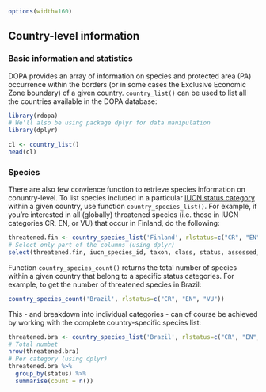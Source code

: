 <!--
%\VignetteEngine{knitr::knitr}
%\VignetteIndexEntry{Tutorial for the JRC's eSpecies API}
-->

```r
options(width=160)
```

## Country-level information

### Basic information and statistics

DOPA provides an array of information on species and protected area (PA) 
occurrence within the borders (or in some cases the Exclusive Economic Zone 
boundary)  of a given country. `country_list()` can be used to list all the 
countries available in the DOPA database:

```r
library(rdopa)
# We'll also be using package dplyr for data manipulation
library(dplyr)

cl <- country_list()
head(cl)
```

### Species 

There are also few convience function to retrieve species information on 
conuntry-level. To list species included in a particular 
[IUCN status category](http://www.iucnredlist.org/technical-documents/categories-and-criteria)
within a given country, use function `country_species_list()`. For example, if 
you're interested in all (globally) threatened species (i.e. those in IUCN 
categories CR, EN, or VU) that occur in Finland, do the following:

```r
threatened.fin <- country_species_list('Finland', rlstatus=c("CR", "EN", "VU"))
# Select only part of the columns (using dplyr)
select(threatened.fin, iucn_species_id, taxon, class, status, assessed, commonname)
```

Function `country_species_count()` returns the total number of species within
a given country that belong to a specific status categories. For example, to 
get the number of threatened species in Brazil:

```r
country_species_count('Brazil', rlstatus=c("CR", "EN", "VU"))
```

This - and breakdown into individual categories - can of course be achieved by
working with the complete country-specific species list:

```r
threatened.bra <- country_species_list('Brazil', rlstatus=c("CR", "EN", "VU"))
# Total numbet
nrow(threatened.bra)
# Per category (using dplyr)
threatened.bra %>%
  group_by(status) %>%
  summarise(count = n()) 
```
